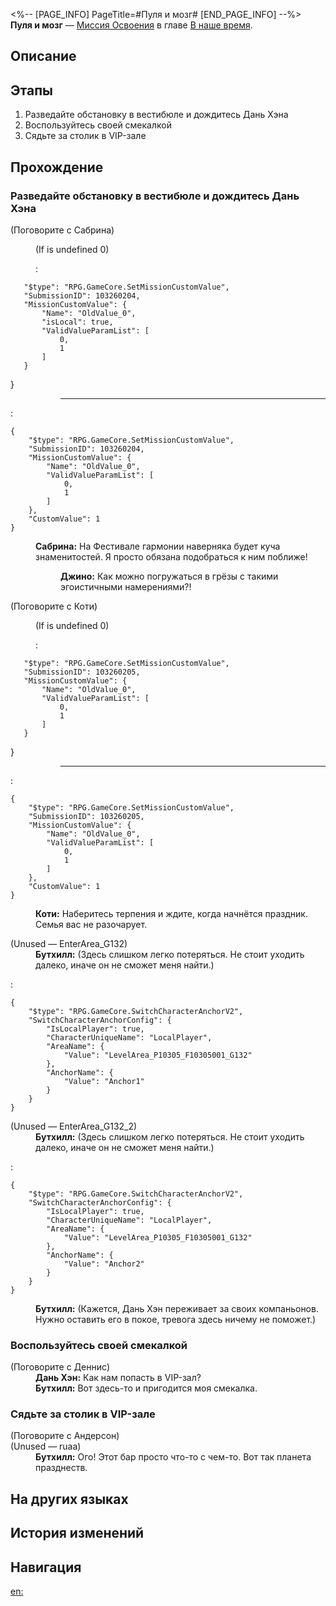 <%-- [PAGE_INFO]
PageTitle=#Пуля и мозг#
[END_PAGE_INFO] --%>
{{Дополнить|Диалоги.}}
{{Миссия Инфобокс
|id              = 1032602
|Название        = 
|Изображение     = Миссия Пуля и мозг.png
|Тип             = Миссия Освоения
|Событие         = 
|Глава           = В наше время
|Условия         = Завершена [[Миссия Освоения]] «[[Враг государства]]»
|Персонажи       = Бутхилл; Дань Хэн; Джино; Коти; Первопроходец; Сабрина
|СтартЛокация    = [[Пенакония]] — [[Отель «Грёзы» (реальность)]]
|Мир             = Пенакония
|Предыдущая      = Враг государства
|Следующая       = Единственный путь навстречу завтра
|Награды         = Опыт Освоения*500; Звёздный нефрит*60; Путеводитель путешественника*6; Очищенный эфир*4; Часокредиты*250; Into the Yawning Chasm*1 { text = Into the Yawning Chasm }; Кредиты*60 000
}}
'''Пуля и мозг''' — [[Миссия Освоения]] в главе [[В наше время]].

==Описание==
{{Описание|Бутхилл и Дань Хэн прибывают в вестибюль отеля. Попытка войти в сон не увенчалась успехом, поэтому они решают сначала осмотреться. Но на сердце у них неспокойно, а в воздухе витает тревога. По запасному плану Бутхилла они встречаются с осведомителем Чёрным Лебедем. Но на этот раз она пришла не одна, а с опасным человеком - эманатором Небытия Ахерон.}}

==Этапы==
# Разведайте обстановку в вестибюле и дождитесь Дань Хэна
# Воспользуйтесь своей смекалкой
# Сядьте за столик в VIP-зале

==Прохождение==
{{Дополнить}}

===Разведайте обстановку в вестибюле и дождитесь Дань Хэна===
{{Диалог Начало}}
:{{tx}}
{{Описание миссии|тип=Миссия Освоения|локация=Отель «Грёзы» (реальность)|В это время вы, - ковбой, слегка опоздавший на представление, - приносите нехорошие новости Дань Хэну и Пом-Пом, которые остались охранять Звёздный экспресс... Есть немалая вероятность того, что вошедшие в грёзы члены экипажа в опасности - по Миру грёз рыскает эманатор Небытия. Вам удаётся быстро убедить Дань Хэна отправиться с вами в Мир грёз на помощь, но при входе в вестибюль отеля вы сталкиваетесь с большим препятствием: из-за строгих правил отеля вы не имеете права на посещение Пенаконии.<br />Проницательный Дань Хэн замечает некоторые странности и предлагает в одиночку отправиться вперёд на разведку. Вы полностью согласны с его выводами и соглашаетесь разделиться... Теперь, когда у вас есть свободное время, ваше выработанное за долгие годы опасностей чутьё подсказывает, что и вам не помешает заняться сбором информации.}}

;(Поговорите с Сабрина)
:{{tx}}
:;(If {{F|MissionCV-1032602-undefined}} is undefined 0)
::<pre>{
	"$type": "RPG.GameCore.SetMissionCustomValue",
	"SubmissionID": 103260204,
	"MissionCustomValue": {
		"Name": "OldValue_0",
		"isLocal": true,
		"ValidValueParamList": [
			0,
			1
		]
	}
}</pre>
::----
:<pre>{
	"$type": "RPG.GameCore.SetMissionCustomValue",
	"SubmissionID": 103260204,
	"MissionCustomValue": {
		"Name": "OldValue_0",
		"ValidValueParamList": [
			0,
			1
		]
	},
	"CustomValue": 1
}</pre>
:'''Сабрина:''' На Фестивале гармонии наверняка будет куча знаменитостей. Я просто обязана подобраться к ним поближе!
::'''Джино:''' Как можно погружаться в грёзы с такими эгоистичными намерениями?!

;(Поговорите с Коти)
:{{tx}}
:;(If {{F|MissionCV-1032602-undefined}} is undefined 0)
::<pre>{
	"$type": "RPG.GameCore.SetMissionCustomValue",
	"SubmissionID": 103260205,
	"MissionCustomValue": {
		"Name": "OldValue_0",
		"ValidValueParamList": [
			0,
			1
		]
	}
}</pre>
::----
:<pre>{
	"$type": "RPG.GameCore.SetMissionCustomValue",
	"SubmissionID": 103260205,
	"MissionCustomValue": {
		"Name": "OldValue_0",
		"ValidValueParamList": [
			0,
			1
		]
	},
	"CustomValue": 1
}</pre>
:'''Коти:''' Наберитесь терпения и ждите, когда начнётся праздник. Семья вас не разочарует.

;(Unused &mdash; EnterArea_G132)
:'''Бутхилл:''' (Здесь слишком легко потеряться. Не стоит уходить далеко, иначе он не сможет меня найти.)
:<pre>{
	"$type": "RPG.GameCore.SwitchCharacterAnchorV2",
	"SwitchCharacterAnchorConfig": {
		"IsLocalPlayer": true,
		"CharacterUniqueName": "LocalPlayer",
		"AreaName": {
			"Value": "LevelArea_P10305_F10305001_G132"
		},
		"AnchorName": {
			"Value": "Anchor1"
		}
	}
}</pre>

;(Unused &mdash; EnterArea_G132_2)
:'''Бутхилл:''' (Здесь слишком легко потеряться. Не стоит уходить далеко, иначе он не сможет меня найти.)
:<pre>{
	"$type": "RPG.GameCore.SwitchCharacterAnchorV2",
	"SwitchCharacterAnchorConfig": {
		"IsLocalPlayer": true,
		"CharacterUniqueName": "LocalPlayer",
		"AreaName": {
			"Value": "LevelArea_P10305_F10305001_G132"
		},
		"AnchorName": {
			"Value": "Anchor2"
		}
	}
}</pre>
:'''Бутхилл:''' (Кажется, Дань Хэн переживает за своих компаньонов. Нужно оставить его в покое, тревога здесь ничему не поможет.)
:{{tx}}
{{Диалог Конец}}

===Воспользуйтесь своей смекалкой===
{{Описание миссии|тип=Миссия Освоения|локация=Отель «Грёзы» (реальность)|В это время вы, - ковбой, слегка опоздавший на представление, - приносите нехорошие новости Дань Хэну и Пом-Пом, которые остались охранять Звёздный экспресс... Есть немалая вероятность того, что вошедшие в грёзы члены экипажа в опасности - по Миру грёз рыскает эманатор Небытия. Вам удаётся быстро убедить Дань Хэна отправиться с вами в Мир грёз на помощь, но при входе в вестибюль отеля вы сталкиваетесь с большим препятствием: из-за строгих правил отеля вы не имеете права на посещение Пенаконии.<br />Вы с Дань Хэном быстро приходите к одному и тому же выводу: будь то грёзы или реальность, текущее состояние Пенаконии можно назвать как угодно, но только не нормальным. К счастью, у вас всегда есть для себя запасной план (хотя, он не всегда ведёт к лучшему результату)... Настало время воспользоваться вашей хвалёной смекалкой!}}
{{Диалог Начало}}

;(Поговорите с Деннис)
:{{tx}}
:'''Дань Хэн:''' Как нам попасть в VIP-зал?
:'''Бутхилл:''' Вот здесь-то и пригодится моя смекалка.
{{Диалог Конец}}

===Сядьте за столик в VIP-зале===
{{Описание миссии|тип=Миссия Освоения|локация=Отель «Грёзы» (реальность)|Вы воспользовались смекалкой, чтобы получить положенные вам права. Несчастный управляющий вестибюля чуть ли не рыдает после вашего небольшого устрашения, и организовывает для вас напитки в зоне отдыха особых постояльцев... Может показаться, что вам была предложена недостаточная эмоциональная компенсация, вы знаете, что это лишь первая фаза запасного плана... Что теперь? Будем надеяться, что дальше события будут развиваться более благополучно.}}
{{Диалог Начало}}

;(Поговорите с Андерсон)
:{{tx}}
:{{tx}}
;(Unused &mdash; ruaa)
:'''Бутхилл:''' Ого! Этот бар просто что-то с чем-то. Вот так планета празднеств.
:{{tx}}
:{{tx}}
:{{tx}}
:{{tx}}
{{Диалог Конец}}

==На других языках==
{{На других языках
|en   = Bullet & Brain
|zhs  = 神枪手与智多星
|zht  = 神槍手與智多星
|ja   = ブレットとブレイン
|ko   = 내일을 향해 쏴라
|es   = Balas y sabiduría
|fr   = Pistolero et cortex
|ru   = Пуля и мозг
|th   = นักแม่นปืนและไหวพริบ
|vi   = Viên Đạn Và Bộ Não
|de   = Meisterschütze und Superhirn
|id   = Penembak Jitu dan Bintang Cerdas
|pt   = Bala e Cérebro
}}

==История изменений==
{{История изменений|3.5}}

==Навигация==
{{Миссия Освоения Навбокс|Глава }}

[[en:]]
